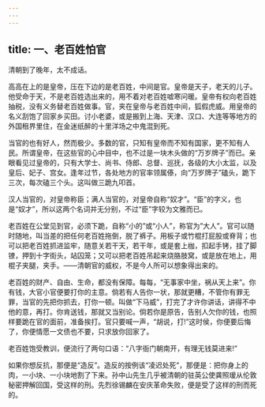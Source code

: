 ```yaml
---
---
---
```

title: 一、老百姓怕官
---



清朝到了晚年，太不成话。

高高在上的是皇帝，压在下边的是老百姓，中间是官。皇帝是天子，老天的儿子。他受命于天，不是老百姓选出来的，用不着对老百姓嘘寒问暖。皇帝有权向老百姓抽税，没有义务替老百姓做事。官，夹在皇帝与老百姓中间，狐假虎威。用皇帝的名义刮饱了回家乡买田。讨小老婆，或是搬到上海、天津、汉口、大连等等地方的外国租界里住，在金迷纸醉的十里洋场之中鬼混到死。

当官的也有好人，然而极少。多数的官，只知有皇帝而不知有国家，更不知有人民。所谓皇帝，在这些官的心中目中，也不过是一块木头做的“万岁牌子”而已。亲眼看见过皇帝的，只有大学士、尚书、侍郎、总督、巡抚，各级的大小太监，以及皇后、妃子、宫女。逢年过节，各处地方的官率领属傣，向“万岁牌子”磕头，跪下三次，每次磕三个头。这叫做三跪九叩首。

汉人当官的，对皇帝称臣；满人当官的，对皇帝自称“奴才”。“臣”的字义，也是“奴才”，所以这两个名词并无分别，不过“臣”字较为文雅而已。

老百姓在公堂见到官，必须下跪，自称“小的”或“小人”，称官为”大人”。官可以随时随地，叫当差的把任何老百姓拖倒，脱了裤子。用板子或竹棍打屁股或脊背；也可以把老百姓抓进监牢，随意关若干天，若干年，或是套上枷，扣起手铐，挂了脚镣，押到十字街头，站囚笼；又可以把老百姓吊起来烧胳肢窝，或是放在地上，用棍子夹腿，夹手。——清朝官的威权，不是今人所可以想象得出来的。

老百姓的财产、自由、生命，都没有保障。每每，“无事家中坐，祸从天上来”。你有钱，大官小官便要打你的主意。倘若有人告你一状，那就更糟，不管你有罪无罪，当官的先把你抓去，打你一顿。叫做“下马威”，打完了才许你讲话，讲得不中他的意，再打。你肯送钱，那就又当别论。倘若你是原告，告别人欠你的钱，也照样要跪在官的面前，准备挨打。官只要喊一声，“胡说，打!”这时侯，你便要后悔了，你便情愿一文债也不要，只求放你回家了。

老百姓饱受教训，便流行了两句口语：“八字衙门朝南开，有理无钱莫进来!”

如果你想反抗，那便是“造反”。造反的按例该“凌迟处死”，那便是：把你身上的肉，一小块、一小块地割了下来。孙中山先生几乎被清朝的驻英公使龚照瑷从伦敦秘密押解回国，受这样的刑。先烈徐锡麟在安庆革命失败，便是受了这样的刑而死的。
